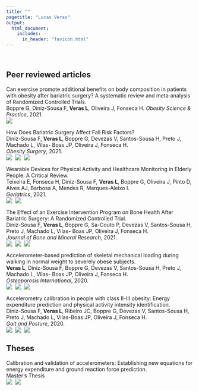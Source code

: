 ```yaml
---
title: ""  
pagetitle: "Lucas Veras"
output: 
  html_document:
    includes:
      in_header: "favicon.html"
---
```


<br>

## Peer reviewed articles

Can exercise promote additional benefits on body composition in patients with obesity after bariatric surgery? A systematic review and meta‐analysis of Randomized Controlled Trials.<br>
Boppre G, Diniz-Sousa F, **Veras L**, Oliveira J, Fonseca H.
*Obesity Science & Practice*, 2021.
<br>
<a href="https://doi.org/10.1002/osp4.542"><img src="icons/doi_icon.png" align="left" style="padding:0px 5px 0px 0px;"></a> 
<br>

How Does Bariatric Surgery Affect Fall Risk Factors?<br>
Diniz-Sousa F, **Veras L**, Boppre G, Devezas V, Santos-Sousa H, Preto J, Machado L, Vilas- Boas JP, Oliveira J, Fonseca H.<br>
*Obesity Surgery*, 2021.
<br>
<a href="http://dx.doi.org/10.1007/s11695-021-05400-2"><img src="icons/doi_icon.png" align="left" style="padding:0px 5px 0px 0px;"></a> 
<a href="https://pubmed.ncbi.nlm.nih.gov/33797733/"><img src="icons/pubmed_icon.png" align="left" style="padding:0px 5px 0px 0px;"></a> 
<a href="https://github.com/verasls/BaSEIB_BS_balance"><img src="icons/github_icon.png" align="left" style="padding:0px 5px 0px 0px;"></a>
<br>

Wearable Devices for Physical Activity and Healthcare Monitoring in Elderly People: A Critical Review.<br>
Teixeira E, Fonseca H, Diniz-Sousa F, **Veras L**, Boppre G, Oliveira J, Pinto D, Alves AJ, Barbosa A, Mendes R, Marques-Aleixo I.<br>
*Geriatrics*, 2021.
<br>
<a href="https://doi.org/10.3390/geriatrics6020038"><img src="icons/doi_icon.png" align="left" style="padding:0px 5px 0px 0px;"></a>
<a href="https://pubmed.ncbi.nlm.nih.gov/33917104/"><img src="icons/pubmed_icon.png" align="left" style="padding:0px 5px 0px 0px;"></a>
<br>

The Effect of an Exercise Intervention Program on Bone Health After Bariatric Surgery: A Randomized Controlled Trial.<br>
Diniz-Sousa F, **Veras L**, Boppre G, Sa-Couto P, Devezas V, Santos-Sousa H, Preto J, Machado L, Vilas- Boas JP, Oliveira J, Fonseca H.<br>
*Journal of Bone and Mineral Research*, 2021.
<br>
<a href="http://dx.doi.org/10.1002/jbmr.4213"><img src="icons/doi_icon.png" align="left" style="padding:0px 5px 0px 0px;"></a> 
<a href="https://pubmed.ncbi.nlm.nih.gov/33295063/"><img src="icons/pubmed_icon.png" align="left" style="padding:0px 5px 0px 0px;"></a> 
<a href="https://github.com/verasls/BaSEIB_exercise_bone_health"><img src="icons/github_icon.png" align="left" style="padding:0px 5px 0px 0px;"></a>
<br>

Accelerometer-based prediction of skeletal mechanical loading during walking in normal weight to severely obese subjects.<br>
**Veras L**, Diniz-Sousa F, Boppre G, Devezas V, Santos-Sousa H, Preto J, Machado L, Vilas- Boas JP, Oliveira J, Fonseca H.<br>
*Osteoporosis International*, 2020.
<br>
<a href="http://dx.doi.org/10.1007/s00198-020-05295-2"><img src="icons/doi_icon.png" align="left" style="padding:0px 5px 0px 0px;"></a> 
<a href="https://pubmed.ncbi.nlm.nih.gov/31965217/"><img src="icons/pubmed_icon.png" align="left" style="padding:0px 5px 0px 0px;"></a> 
<a href="https://github.com/verasls/walking_GRF_ACC"><img src="icons/github_icon.png" align="left" style="padding:0px 5px 0px 0px;"></a>
<br>

Accelerometry calibration in people with class II-III obesity: Energy expenditure prediction and physical activity intensity identification.<br>
Diniz-Sousa F, **Veras L**, Ribeiro JC, Boppre G, Devezas V, Santos-Sousa H, Preto J, Machado L, Vilas-Boas JP, Oliveira J, Fonseca H.<br>
*Gait and Posture*, 2020.
<br>
<a href="http://dx.doi.org/10.1016/j.gaitpost.2019.11.008"><img src="icons/doi_icon.png" align="left" style="padding:0px 5px 0px 0px;"></a> 
<a href="https://pubmed.ncbi.nlm.nih.gov/31756665/"><img src="icons/pubmed_icon.png" align="left" style="padding:0px 5px 0px 0px;"></a> 
<a href="https://github.com/verasls/EE_PAI_ACC_obese"><img src="icons/github_icon.png" align="left" style="padding:0px 5px 0px 0px;"></a>
<br>

## Theses

Calibration and validation of accelerometers: Establishing new equations for energy expenditure and ground reaction force prediction.<br>
Master’s Thesis
<br>
<a href="https://repositorio-aberto.up.pt/bitstream/10216/124941/2/371866.pdf"><img src="icons/pdf_icon.png" align="left" style="padding:0px 5px 0px 0px;"></a>
<a href="https://github.com/verasls/MSc_dissertation"><img src="icons/github_icon.png" align="left" style="padding:0px 5px 0px 0px;"></a>